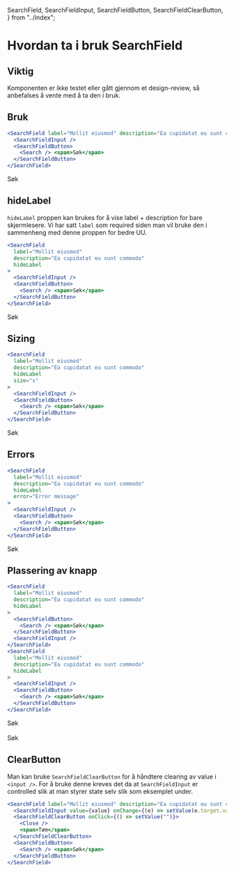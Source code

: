   SearchField,
  SearchFieldInput,
  SearchFieldButton,
  SearchFieldClearButton,
} from "../index";



<Meta title="ds-react/form/search-field/intro" />

# Hvordan ta i bruk SearchField

## Viktig

Komponenten er ikke testet eller gått gjennom et design-review, så anbefalses å vente med å ta den i bruk.

## Bruk

```jsx
<SearchField label="Mollit eiusmod" description="Ea cupidatat eu sunt commodo">
  <SearchFieldInput />
  <SearchFieldButton>
    <Search /> <span>Søk</span>
  </SearchFieldButton>
</SearchField>
```

<Canvas>
  <SearchField
    label="Mollit eiusmod"
    description="Ea cupidatat eu sunt commodo"
  >
    <SearchFieldInput />
    <SearchFieldButton>
      <Search /> <span>Søk</span>
    </SearchFieldButton>
  </SearchField>
</Canvas>

## hideLabel

`hideLabel` proppen kan brukes for å vise label + description for bare skjermlesere.
Vi har satt `label` som required siden man vil bruke den i sammenheng med denne proppen for bedre UU.

```jsx
<SearchField
  label="Mollit eiusmod"
  description="Ea cupidatat eu sunt commodo"
  hideLabel
>
  <SearchFieldInput />
  <SearchFieldButton>
    <Search /> <span>Søk</span>
  </SearchFieldButton>
</SearchField>
```

<Canvas>
  <SearchField
    label="Mollit eiusmod"
    description="Ea cupidatat eu sunt commodo"
    hideLabel
  >
    <SearchFieldInput />
    <SearchFieldButton>
      <Search /> <span>Søk</span>
    </SearchFieldButton>
  </SearchField>
</Canvas>

## Sizing

```jsx
<SearchField
  label="Mollit eiusmod"
  description="Ea cupidatat eu sunt commodo"
  hideLabel
  size="s"
>
  <SearchFieldInput />
  <SearchFieldButton>
    <Search /> <span>Søk</span>
  </SearchFieldButton>
</SearchField>
```

<Canvas>
  <SearchField
    label="Mollit eiusmod"
    description="Ea cupidatat eu sunt commodo"
    hideLabel
    size="s"
  >
    <SearchFieldInput />
    <SearchFieldButton>
      <Search /> <span>Søk</span>
    </SearchFieldButton>
  </SearchField>
</Canvas>

## Errors

```jsx
<SearchField
  label="Mollit eiusmod"
  description="Ea cupidatat eu sunt commodo"
  hideLabel
  error="Error message"
>
  <SearchFieldInput />
  <SearchFieldButton>
    <Search /> <span>Søk</span>
  </SearchFieldButton>
</SearchField>
```

<Canvas>
  <SearchField
    label="Mollit eiusmod"
    description="Ea cupidatat eu sunt commodo"
    hideLabel
    error="Error message"
  >
    <SearchFieldInput />
    <SearchFieldButton>
      <Search /> <span>Søk</span>
    </SearchFieldButton>
  </SearchField>
</Canvas>

## Plassering av knapp

```jsx
<SearchField
  label="Mollit eiusmod"
  description="Ea cupidatat eu sunt commodo"
  hideLabel
>
  <SearchFieldButton>
    <Search /> <span>Søk</span>
  </SearchFieldButton>
  <SearchFieldInput />
</SearchField>
<SearchField
  label="Mollit eiusmod"
  description="Ea cupidatat eu sunt commodo"
  hideLabel
>
  <SearchFieldInput />
  <SearchFieldButton>
    <Search /> <span>Søk</span>
  </SearchFieldButton>
</SearchField>
```

<Canvas>
  <div>
    <SearchField
      label="Mollit eiusmod"
      description="Ea cupidatat eu sunt commodo"
      hideLabel
    >
      <SearchFieldButton>
        <Search /> <span>Søk</span>
      </SearchFieldButton>
      <SearchFieldInput />
    </SearchField>
    <br />
    <SearchField
      label="Mollit eiusmod"
      description="Ea cupidatat eu sunt commodo"
      hideLabel
    >
      <SearchFieldInput />
      <SearchFieldButton>
        <Search /> <span>Søk</span>
      </SearchFieldButton>
    </SearchField>
  </div>
</Canvas>

<h2>ClearButton</h2>

Man kan bruke `SearchFieldClearButton` for å håndtere clearing av value i `<input />`. For å bruke denne
kreves det da at `SearchFieldInput` er controlled slik at man styrer state selv slik som eksemplet under.

```jsx
<SearchField label="Mollit eiusmod" description="Ea cupidatat eu sunt commodo">
  <SearchFieldInput value={value} onChange={(e) => setValue(e.target.value)} />
  <SearchFieldClearButton onClick={() => setValue("")}>
    <Close />
    <span>Tøm</span>
  </SearchFieldClearButton>
  <SearchFieldButton>
    <Search /> <span>Søk</span>
  </SearchFieldButton>
</SearchField>
```

<Canvas>
  <Example />
</Canvas>
